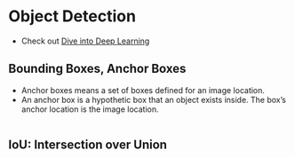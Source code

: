
# Object Detection

- Check out [Dive into Deep Learning](http://d2l.ai/chapter_computer-vision/index.html)

## Bounding Boxes, Anchor Boxes
- Anchor boxes means a set of boxes defined for an image location.
- An anchor box is a hypothetic box that an object exists inside. The box's anchor location is the image location.

```python
```

## IoU: Intersection over Union